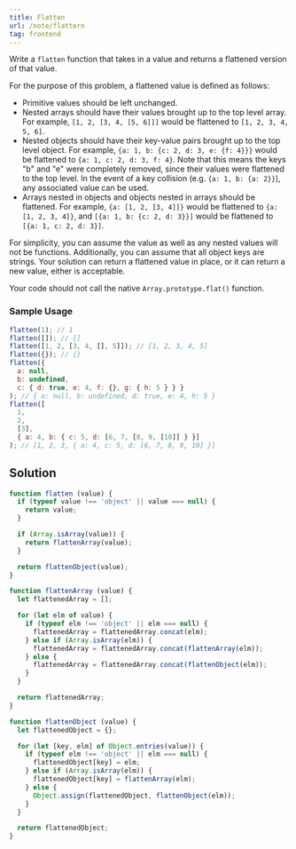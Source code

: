 ```yaml
---
title: Flatten
url: /note/flattern
tag: frontend
---
```


Write a `flatten` function that takes in a value and returns a flattened version of that value.

For the purpose of this problem, a flattened value is defined as follows:

- Primitive values should be left unchanged.
- Nested arrays should have their values brought up to the top level array. For example, `[1, 2, [3, 4, [5, 6]]]` would be flattened to `[1, 2, 3, 4, 5, 6]`.
- Nested objects should have their key-value pairs brought up to the top level object. For example, `{a: 1, b: {c: 2, d: 3, e: {f: 4}}}` would be flattened to `{a: 1, c: 2, d: 3, f: 4}`. Note that this means the keys "b" and "e" were completely removed, since their values were flattened to the top level. In the event of a key collision (e.g. `{a: 1, b: {a: 2}}`), any associated value can be used.
- Arrays nested in objects and objects nested in arrays should be flattened. For example, `{a: [1, 2, [3, 4]]}` would be flattened to `{a: [1, 2, 3, 4]}`, and `[{a: 1, b: {c: 2, d: 3}}]` would be flattened to `[{a: 1, c: 2, d: 3}]`.

For simplicity, you can assume the value as well as any nested values will not be functions. Additionally, you can assume that all object keys are strings. Your solution can return a flattened value in place, or it can return a new value, either is acceptable.

Your code should not call the native `Array.prototype.flat()` function.

### Sample Usage

```javascript
flatten(1); // 1
flatten([]); // []
flatten([1, 2, [3, 4, [], 5]]); // [1, 2, 3, 4, 5]
flatten({}); // {}
flatten({
  a: null,
  b: undefined,
  c: { d: true, e: 4, f: {}, g: { h: 5 } } }
); // { a: null, b: undefined, d: true, e: 4, h: 5 }
flatten([
  1,
  2,
  [3],
  { a: 4, b: { c: 5, d: [6, 7, [8, 9, [10]] } }]
); // [1, 2, 3, { a: 4, c: 5, d: [6, 7, 8, 9, 10] }]
```

## Solution


```javascript
function flatten (value) {
  if (typeof value !== 'object' || value === null) {
    return value;
  }

  if (Array.isArray(value)) {
    return flattenArray(value);
  }

  return flattenObject(value);
}

function flattenArray (value) {
  let flattenedArray = [];

  for (let elm of value) {
    if (typeof elm !== 'object' || elm === null) {
      flattenedArray = flattenedArray.concat(elm);
    } else if (Array.isArray(elm)) {
      flattenedArray = flattenedArray.concat(flattenArray(elm));
    } else {
      flattenedArray = flattenedArray.concat(flattenObject(elm));
    }
  }

  return flattenedArray;
}

function flattenObject (value) {
  let flattenedObject = {};

  for (let [key, elm] of Object.entries(value)) {
    if (typeof elm !== 'object' || elm === null) {
      flattenedObject[key] = elm;
    } else if (Array.isArray(elm)) {
      flattenedObject[key] = flattenArray(elm);
    } else {
      Object.assign(flattenedObject, flattenObject(elm));
    }
  }

  return flattenedObject;
}
```
